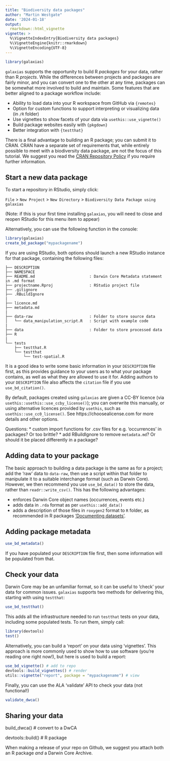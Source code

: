 ```yaml
---
title: "Biodiversity data packages"
author: "Martin Westgate"
date: '2024-01-18'
output:
  rmarkdown::html_vignette
vignette: >
  %\VignetteIndexEntry{Biodiversity data packages}
  %\VignetteEngine{knitr::rmarkdown}
  %\VignetteEncoding{UTF-8}
---
```


```r
library(galaxias)
```

`galaxias` supports the opportunity to build R *packages* for your data, rather
than R *projects*. While the differences between projects and packages are
fairly minor, and you can convert one to the other at any time, packages can be 
somewhat more involved to build and maintain. Some features that are better 
aligned to a package workflow include:

  * Ability to load data into your R workspace from GitHub via `{remotes}`
  * Option for custom functions to support interpreting or visualizing data (in `/R` folder)
  * Use vignettes to show facets of your data via `usethis::use_vignette()`
  * Build package websites easily with `{pkgdown}`
  * Better integration with `{testthat}`
  
There is a final advantage to building an R package; you can submit it to CRAN.
CRAN have a separate set of requirements that, while entirely possible to meet 
with a biodiversity data package, are not the focus of this tutorial. We suggest 
you read the 
[CRAN Repository Policy](https://cran.r-project.org/web/packages/policies.html) 
if you require further information.


## Start a new data package

To start a repository in RStudio, simply click:

`File` > `New Project` > `New Directory` > `Biodiversity Data Package using galaxias` 

(Note: if this is your first time installing `galaxias`, you will need to close 
and reopen RStudio for this menu item to appear)

Alternatively, you can use the following function in the console:
```r
library(galaxias)
create_bd_package("mypackagename")
```

If you are using RStudio, both options should launch a new RStudio instance for
that package, containing the following files:

```
├── DESCRIPTION
├── NAMESPACE
├── README.md                        : Darwin Core Metadata statement in .md format
├── projectname.Rproj                : RStudio project file
├── .gitignore
├── .RBuildIgnore
|
├── licence.md
├── metadata.md
|
├── data-raw                         : Folder to store source data
│   └── data_manipulation_script.R   : Script with example code
|
├── data                             : Folder to store processed data
├── R
|
└── tests
    ├── testthat.R
    └── testthat
        └── test-spatial.R
```

It is a good idea to write some basic information in your `DESCRIPTION` file
first, as this provides guidance to your users as to what your package contains,
as well as what they are allowed to use it for. Adding authors to your 
`DESCRIPTION` file also affects the `citation` file if you use 
`use_bd_citation()`.

By default, packages created using `galaxias` are given a CC-BY licence (via 
`usethis::usethis::use_ccby_license()`); you can overwrite this manually, or 
using alternative licences provided by `usethis`, such as 
`usethis::use_cc0_license()`. See https://choosealicense.com for more details 
and other options.


Questions: 
 * custom import functions for .csv files for e.g. 'occurrences' in packages? Or too brittle?
 * add RBuildIgnore to remove `metadata.md`? Or should it be placed differently in a package?
 

## Adding data to your package

The basic approach to building a data package is the same as for a project; add 
the 'raw' data to `data-raw`, then use a script within that folder to manipulate 
it to a suitable interchange format (such as Darwin Core). However, we then 
recommend you use `use_bd_data()` to store the data, rather than 
`readr::write_csv()`. This has the following advantages:

  * enforces Darwin Core object names (occurrences, events etc.)
  * adds data in `.rda` format as per `usethis::add_data()`
  * adds a description of those files in `roxygen2` format to `R` folder, as recommended in R packages ['Documenting datasets'](https://r-pkgs.org/data.html#sec-documenting-data).



## Adding package metadata

```r
use_bd_metadata()
```

If you have populated your `DESCRIPTION` file first, then some information will
be populated from that.


## Check your data

Darwin Core may be an unfamiliar format, so it can be useful to 'check' your
data for common issues. `galaxias` supports two methods for delivering this,
starting with using `testthat`:

```r
use_bd_testthat()
```

This adds all the infrastructure needed to run `testthat` tests on your data,
including some populated tests. To run them, simply call:

```r
library(devtools)
test()
```

Alternatively, you can build a 'report' on your data using 'vignettes'. This 
approach is more commonly used to show how to use software (you're reading one
right now!), but here is used to build a report:

```r
use_bd_vignette() # add to repo
devtools::build_vignettes() # render
utils::vignette("report", package = "mypackagename") # view
```

Finally, you can use the ALA 'validate' API to check your data (not functional!)

```r
validate_dwca()
```


## Sharing your data

build_dwca() # convert to a DwCA

devtools::build() # R package

When making a release of your repo on Github, we suggest you attach both an 
R package _and_ a Darwin Core Archive.